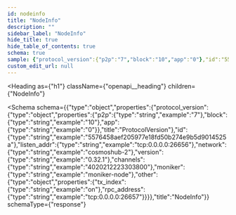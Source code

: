 ```yaml
---
id: nodeinfo
title: "NodeInfo"
description: ""
sidebar_label: "NodeInfo"
hide_title: true
hide_table_of_contents: true
schema: true
sample: {"protocol_version":{"p2p":"7","block":"10","app":"0"},"id":"5576458aef205977e18fd50b274e9b5d9014525a","listen_addr":"tcp:0.0.0.0:26656","network":"cosmoshub-2","version":"0.32.1","channels":"4020212223303800","moniker":"moniker-node","other":{"tx_index":"on","rpc_address":"tcp:0.0.0.0:26657"}}
custom_edit_url: null
---
```



<Heading
  as={"h1"}
  className={"openapi__heading"}
  children={"NodeInfo"}
>
</Heading>





<Schema
  schema={{"type":"object","properties":{"protocol_version":{"type":"object","properties":{"p2p":{"type":"string","example":"7"},"block":{"type":"string","example":"10"},"app":{"type":"string","example":"0"}},"title":"ProtocolVersion"},"id":{"type":"string","example":"5576458aef205977e18fd50b274e9b5d9014525a"},"listen_addr":{"type":"string","example":"tcp:0.0.0.0:26656"},"network":{"type":"string","example":"cosmoshub-2"},"version":{"type":"string","example":"0.32.1"},"channels":{"type":"string","example":"4020212223303800"},"moniker":{"type":"string","example":"moniker-node"},"other":{"type":"object","properties":{"tx_index":{"type":"string","example":"on"},"rpc_address":{"type":"string","example":"tcp:0.0.0.0:26657"}}}},"title":"NodeInfo"}}
  schemaType={"response"}
>
  
</Schema>
            
